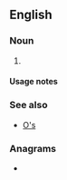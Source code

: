 {{also|Appendix:Variations of "os"}}
==English==

===Noun===
{{head|en|noun plural form}}

# {{plural of|o|lang=en}}

====Usage notes====
{{U:en:plurals of letters}}

===See also===
* [[O's]]

===Anagrams===
* {{anagrams|en|a=os|S&O|SO|So|So.|s.o.|s/o|so}}